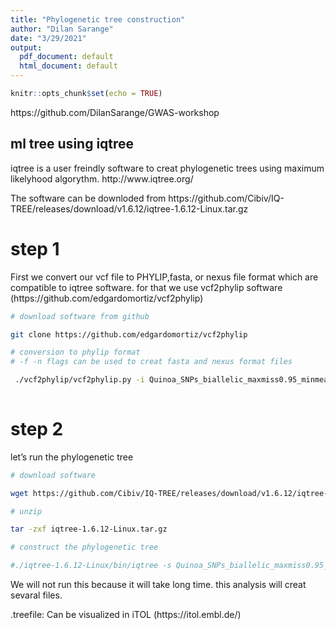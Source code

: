 ```yaml
---
title: "Phylogenetic tree construction"
author: "Dilan Sarange"
date: "3/29/2021"
output:
  pdf_document: default
  html_document: default
---
```


```r
knitr::opts_chunk$set(echo = TRUE)
```
https://github.com/DilanSarange/GWAS-workshop 

## ml tree using iqtree 

iqtree is a user freindly software to creat phylogenetic trees using maximum likelyhood algorythm. 
http://www.iqtree.org/ 

The software can be downloded from https://github.com/Cibiv/IQ-TREE/releases/download/v1.6.12/iqtree-1.6.12-Linux.tar.gz

# step 1 

First we convert our vcf file to PHYLIP,fasta, or nexus file format which are compatible to iqtree software. for that we use vcf2phylip software (https://github.com/edgardomortiz/vcf2phylip)

```bash
# download software from github 

git clone https://github.com/edgardomortiz/vcf2phylip

# conversion to phylip format 
# -f -n flags can be used to creat fasta and nexus format files 

 ./vcf2phylip/vcf2phylip.py -i Quinoa_SNPs_biallelic_maxmiss0.95_minmeanDP8_maf0.05_PRUNED_10k_100_r0.2.vcf.gz  -o Quinoa_SNPs_biallelic_maxmiss0.95_minmeanDP8_maf0.05_PRUNED_10k_100_r0.2
 
```

# step 2

let's run the phylogenetic tree 

```bash
# download software 

wget https://github.com/Cibiv/IQ-TREE/releases/download/v1.6.12/iqtree-1.6.12-Linux.tar.gz 

# unzip 

tar -zxf iqtree-1.6.12-Linux.tar.gz

# construct the phylogenetic tree 

#./iqtree-1.6.12-Linux/bin/iqtree -s Quinoa_SNPs_biallelic_maxmiss0.95_minmeanDP8_maf0.05_PRUNED_10k_100_r0.2.min4.phy -nt AUTO 

```
We will not run this because it will take long time. this analysis will creat sevaral files. 

.treefile: Can be visualized in iTOL (https://itol.embl.de/)


